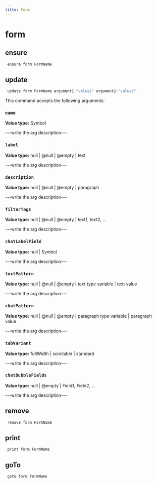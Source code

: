 ```yaml
---
title: Form
---
```


# form

## ensure

```js filename="Terminal" copy
 ensure form FormName
```


## update

```js filename="Terminal" copy
 update form FormName argument1:"value1" argument2:"value2"
```

This command accepts the following arguments:

### `name`
**Value type:** Symbol

---write the arg description---

### `label`
**Value type:** null | @null | @empty | text

---write the arg description---

### `description`
**Value type:** null | @null | @empty | paragraph

---write the arg description---

### `filterTags`
**Value type:** null | @null | @empty | text1, text2, ...

---write the arg description---

### `chatLabelField`
**Value type:** null | Symbol

---write the arg description---

### `textPattern`
**Value type:** null | @null | @empty | text type variable | text value

---write the arg description---

### `chatPattern`
**Value type:** null | @null | @empty | paragraph type variable | paragraph value

---write the arg description---

### `tabVariant`
**Value type:** fullWidth | scrollable | standard

---write the arg description---

### `chatBubbleFields`
**Value type:** null | @empty | Field1, Field2, ...

---write the arg description---


## remove

```js filename="Terminal" copy
 remove form FormName
```


## print

```js filename="Terminal" copy
 print form FormName
```


## goTo


```js filename="Terminal" copy
 goto form FormName
```

